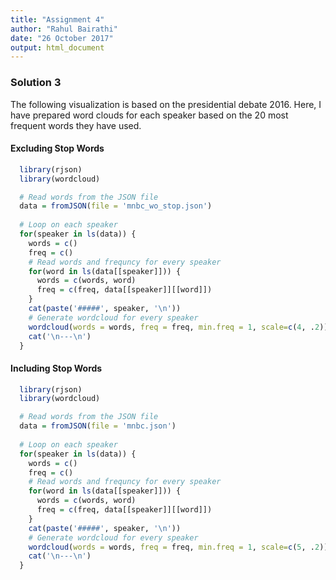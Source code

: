 ```yaml
---
title: "Assignment 4"
author: "Rahul Bairathi"
date: "26 October 2017"
output: html_document
---
```


### Solution 3

The following visualization is based on the presidential debate 2016. Here, I have prepared word clouds for each speaker based on the 20 most frequent words they have used. 

#### Excluding Stop Words
```r
  library(rjson)
  library(wordcloud)

  # Read words from the JSON file
  data = fromJSON(file = 'mnbc_wo_stop.json')
  
  # Loop on each speaker
  for(speaker in ls(data)) {
    words = c()
    freq = c()
    # Read words and frequncy for every speaker
    for(word in ls(data[[speaker]])) {
      words = c(words, word)
      freq = c(freq, data[[speaker]][[word]])
    }
    cat(paste('#####', speaker, '\n'))
    # Generate wordcloud for every speaker
    wordcloud(words = words, freq = freq, min.freq = 1, scale=c(4, .2))
    cat('\n---\n')
  }
```

#### Including Stop Words
```r
  library(rjson)
  library(wordcloud)

  # Read words from the JSON file
  data = fromJSON(file = 'mnbc.json')
  
  # Loop on each speaker
  for(speaker in ls(data)) {
    words = c()
    freq = c()
    # Read words and frequncy for every speaker
    for(word in ls(data[[speaker]])) {
      words = c(words, word)
      freq = c(freq, data[[speaker]][[word]])
    }
    cat(paste('#####', speaker, '\n'))
    # Generate wordcloud for every speaker
    wordcloud(words = words, freq = freq, min.freq = 1, scale=c(5, .2))
    cat('\n---\n')
  }
```